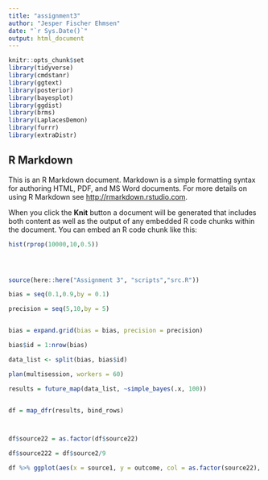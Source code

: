```yaml
---
title: "assignment3"
author: "Jesper Fischer Ehmsen"
date: "`r Sys.Date()`"
output: html_document
---
```


```r
knitr::opts_chunk$set
library(tidyverse)
library(cmdstanr)
library(ggtext)
library(posterior)
library(bayesplot)
library(ggdist)
library(brms)
library(LaplacesDemon)
library(furrr)
library(extraDistr)
```

## R Markdown

This is an R Markdown document. Markdown is a simple formatting syntax for authoring HTML, PDF, and MS Word documents. For more details on using R Markdown see <http://rmarkdown.rstudio.com>.

When you click the **Knit** button a document will be generated that includes both content as well as the output of any embedded R code chunks within the document. You can embed an R code chunk like this:


```r
hist(rprop(10000,10,0.5))




source(here::here("Assignment 3", "scripts","src.R"))

bias = seq(0.1,0.9,by = 0.1)

precision = seq(5,10,by = 5)


bias = expand.grid(bias = bias, precision = precision)

bias$id = 1:nrow(bias)

data_list <- split(bias, bias$id)

plan(multisession, workers = 60)

results = future_map(data_list, ~simple_bayes(.x, 100))


df = map_dfr(results, bind_rows)



df$source22 = as.factor(df$source22)

df$source222 = df$source2/9

df %>% ggplot(aes(x = source1, y = outcome, col = as.factor(source22), group = source22))+geom_line(position = "dodge")+facet_grid(precision~bias)+theme_classic()



```


